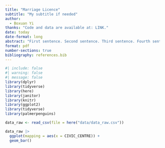 ```yaml
---
title: "Marriage Licence"
subtitle: "My subtitle if needed"
author: 
  - Boxuan Yi
thanks: "Code and data are available at: LINK."
date: today
date-format: long
abstract: "First sentence. Second sentence. Third sentence. Fourth sentence."
format: pdf
number-sections: true
bibliography: references.bib
---
```


```r
#| include: false
#| warning: false
#| message: false
library(dplyr)
library(tidyverse)
library(here)
library(janitor)
library(knitr)
library(ggplot2)
library(tidyverse)
library(palmerpenguins)
```

```r
data_raw <- read_csv(file = here("data/data_raw.csv"))
```

```r
data_raw |>
  ggplot(mapping = aes(x = CIVIC_CENTRE)) +
  geom_bar()
```

